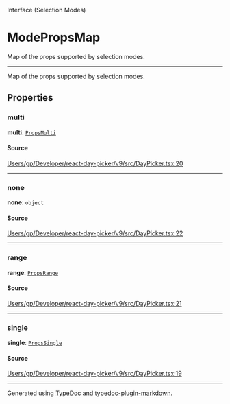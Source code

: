 <SectionTitle>Interface (Selection Modes)</SectionTitle>

# ModePropsMap

<Description>
Map of the props supported by selection modes.
</Description>

---

Map of the props supported by selection modes.

## Properties

<a id="multi" name="multi"></a>

### multi

<SignatureMemberIdentifier>**multi**: [`PropsMulti`](/api/interfaces/PropsMulti.md)</SignatureMemberIdentifier>

#### Source

[Users/gp/Developer/react-day-picker/v9/src/DayPicker.tsx:20](https://github.com/gpbl/react-day-picker/blob/b97c86295/src/DayPicker.tsx#L20)

***

<a id="none" name="none"></a>

### none

<SignatureMemberIdentifier>**none**: `object`</SignatureMemberIdentifier>

#### Source

[Users/gp/Developer/react-day-picker/v9/src/DayPicker.tsx:22](https://github.com/gpbl/react-day-picker/blob/b97c86295/src/DayPicker.tsx#L22)

***

<a id="range" name="range"></a>

### range

<SignatureMemberIdentifier>**range**: [`PropsRange`](/api/interfaces/PropsRange.md)</SignatureMemberIdentifier>

#### Source

[Users/gp/Developer/react-day-picker/v9/src/DayPicker.tsx:21](https://github.com/gpbl/react-day-picker/blob/b97c86295/src/DayPicker.tsx#L21)

***

<a id="single" name="single"></a>

### single

<SignatureMemberIdentifier>**single**: [`PropsSingle`](/api/interfaces/PropsSingle.md)</SignatureMemberIdentifier>

#### Source

[Users/gp/Developer/react-day-picker/v9/src/DayPicker.tsx:19](https://github.com/gpbl/react-day-picker/blob/b97c86295/src/DayPicker.tsx#L19)

***

Generated using [TypeDoc](https://typedoc.org) and [typedoc-plugin-markdown](https://typedoc-plugin-markdown.org).
